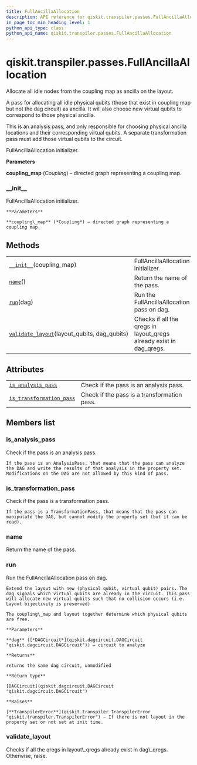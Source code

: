 ```yaml
---
title: FullAncillaAllocation
description: API reference for qiskit.transpiler.passes.FullAncillaAllocation
in_page_toc_min_heading_level: 1
python_api_type: class
python_api_name: qiskit.transpiler.passes.FullAncillaAllocation
---
```


# qiskit.transpiler.passes.FullAncillaAllocation

<Class id="qiskit.transpiler.passes.FullAncillaAllocation" isDedicatedPage={true} github="https://github.com/qiskit/qiskit/tree/stable/0.17/qiskit/transpiler/passes/layout/full_ancilla_allocation.py" signature="FullAncillaAllocation(*args, **kwargs)" modifiers="class">
  Allocate all idle nodes from the coupling map as ancilla on the layout.

  A pass for allocating all idle physical qubits (those that exist in coupling map but not the dag circuit) as ancilla. It will also choose new virtual qubits to correspond to those physical ancilla.

  <Admonition title="Note" type="note">
    This is an analysis pass, and only responsible for choosing physical ancilla locations and their corresponding virtual qubits. A separate transformation pass must add those virtual qubits to the circuit.
  </Admonition>

  FullAncillaAllocation initializer.

  **Parameters**

  **coupling\_map** (*Coupling*) – directed graph representing a coupling map.

  ### \_\_init\_\_

  <Function id="qiskit.transpiler.passes.FullAncillaAllocation.__init__" signature="__init__(coupling_map)">
    FullAncillaAllocation initializer.

    **Parameters**

    **coupling\_map** (*Coupling*) – directed graph representing a coupling map.
  </Function>

  ## Methods

  |                                                                                                                                                                                    |                                                                       |
  | ---------------------------------------------------------------------------------------------------------------------------------------------------------------------------------- | --------------------------------------------------------------------- |
  | [`__init__`](#qiskit.transpiler.passes.FullAncillaAllocation.__init__ "qiskit.transpiler.passes.FullAncillaAllocation.__init__")(coupling\_map)                                    | FullAncillaAllocation initializer.                                    |
  | [`name`](#qiskit.transpiler.passes.FullAncillaAllocation.name "qiskit.transpiler.passes.FullAncillaAllocation.name")()                                                             | Return the name of the pass.                                          |
  | [`run`](#qiskit.transpiler.passes.FullAncillaAllocation.run "qiskit.transpiler.passes.FullAncillaAllocation.run")(dag)                                                             | Run the FullAncillaAllocation pass on dag.                            |
  | [`validate_layout`](#qiskit.transpiler.passes.FullAncillaAllocation.validate_layout "qiskit.transpiler.passes.FullAncillaAllocation.validate_layout")(layout\_qubits, dag\_qubits) | Checks if all the qregs in layout\_qregs already exist in dag\_qregs. |

  ## Attributes

  |                                                                                                                                                                            |                                             |
  | -------------------------------------------------------------------------------------------------------------------------------------------------------------------------- | ------------------------------------------- |
  | [`is_analysis_pass`](#qiskit.transpiler.passes.FullAncillaAllocation.is_analysis_pass "qiskit.transpiler.passes.FullAncillaAllocation.is_analysis_pass")                   | Check if the pass is an analysis pass.      |
  | [`is_transformation_pass`](#qiskit.transpiler.passes.FullAncillaAllocation.is_transformation_pass "qiskit.transpiler.passes.FullAncillaAllocation.is_transformation_pass") | Check if the pass is a transformation pass. |

  ## Members list

  ### is\_analysis\_pass

  <Attribute id="qiskit.transpiler.passes.FullAncillaAllocation.is_analysis_pass">
    Check if the pass is an analysis pass.

    If the pass is an AnalysisPass, that means that the pass can analyze the DAG and write the results of that analysis in the property set. Modifications on the DAG are not allowed by this kind of pass.
  </Attribute>

  ### is\_transformation\_pass

  <Attribute id="qiskit.transpiler.passes.FullAncillaAllocation.is_transformation_pass">
    Check if the pass is a transformation pass.

    If the pass is a TransformationPass, that means that the pass can manipulate the DAG, but cannot modify the property set (but it can be read).
  </Attribute>

  ### name

  <Function id="qiskit.transpiler.passes.FullAncillaAllocation.name" signature="name()">
    Return the name of the pass.
  </Function>

  ### run

  <Function id="qiskit.transpiler.passes.FullAncillaAllocation.run" signature="run(dag)">
    Run the FullAncillaAllocation pass on dag.

    Extend the layout with new (physical qubit, virtual qubit) pairs. The dag signals which virtual qubits are already in the circuit. This pass will allocate new virtual qubits such that no collision occurs (i.e. Layout bijectivity is preserved)

    The coupling\_map and layout together determine which physical qubits are free.

    **Parameters**

    **dag** ([*DAGCircuit*](qiskit.dagcircuit.DAGCircuit "qiskit.dagcircuit.DAGCircuit")) – circuit to analyze

    **Returns**

    returns the same dag circuit, unmodified

    **Return type**

    [DAGCircuit](qiskit.dagcircuit.DAGCircuit "qiskit.dagcircuit.DAGCircuit")

    **Raises**

    [**TranspilerError**](qiskit.transpiler.TranspilerError "qiskit.transpiler.TranspilerError") – If there is not layout in the property set or not set at init time.
  </Function>

  ### validate\_layout

  <Function id="qiskit.transpiler.passes.FullAncillaAllocation.validate_layout" signature="validate_layout(layout_qubits, dag_qubits)" modifiers="static">
    Checks if all the qregs in layout\_qregs already exist in dag\_qregs. Otherwise, raise.
  </Function>
</Class>

